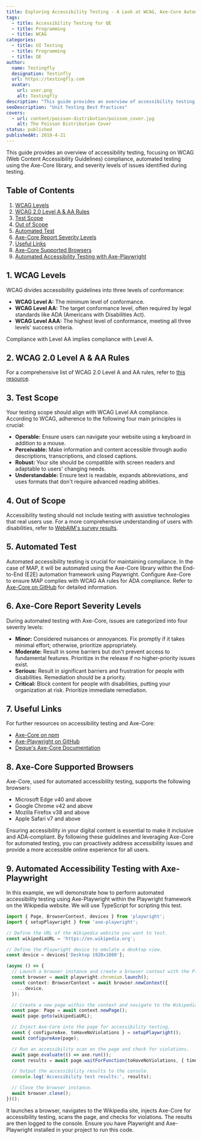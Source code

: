 ```yaml
---
title: Exploring Accessibility Testing - A Look at WCAG, Axe-Core Automation, and Issue Severity Levels
tags:
  - title: Accessibility Testing for QE
  - title: Programming
  - title: WCAG
categories:
  - title: UI Testing
  - title: Programming
  - title: QE
author:
  name: Testingfly
  designation: Testinfly
  url: https://testingfly.com
  avatar:
    url: user.png
    alt: Testingfly
description: "This guide provides an overview of accessibility testing, focusing on WCAG (Web Content Accessibility Guidelines) compliance, automated testing using the Axe-Core library, and severity levels of issues identified during testing."
seoDescription: "Unit Testing Best Practices"
covers:
  - url: content/poisson-distribution/poisson_cover.jpg
    alt: The Poisson Distribution Cover
status: published
publishedAt: 2019-4-21
---
```


This guide provides an overview of accessibility testing, focusing on WCAG (Web Content Accessibility Guidelines) compliance, automated testing using the Axe-Core library, and severity levels of issues identified during testing.

## Table of Contents
1. [WCAG Levels](#wcag-levels)
2. [WCAG 2.0 Level A & AA Rules](#wcag-rules)
3. [Test Scope](#test-scope)
4. [Out of Scope](#out-of-scope)
5. [Automated Test](#automated-test)
6. [Axe-Core Report Severity Levels](#severity-levels)
7. [Useful Links](#useful-links)
8. [Axe-Core Supported Browsers](#supported-browsers)
9. [Automated Accessibility Testing with Axe-Playwright](#example)

## 1. WCAG Levels <a name="wcag-levels"></a>

WCAG divides accessibility guidelines into three levels of conformance:

- **WCAG Level A:** The minimum level of conformance.
- **WCAG Level AA:** The target conformance level, often required by legal standards like ADA (Americans with Disabilities Act).
- **WCAG Level AAA:** The highest level of conformance, meeting all three levels' success criteria.

Compliance with Level AA implies compliance with Level A.

## 2. WCAG 2.0 Level A & AA Rules <a name="wcag-rules"></a>

For a comprehensive list of WCAG 2.0 Level A and AA rules, refer to [this resource](https://github.com/dequelabs/axe-core/blob/develop/doc/rule-descriptions.md#wcag-20-level-a--aa-rules).

## 3. Test Scope <a name="test-scope"></a>

Your testing scope should align with WCAG Level AA compliance. According to WCAG, adherence to the following four main principles is crucial:

- **Operable:** Ensure users can navigate your website using a keyboard in addition to a mouse.
- **Perceivable:** Make information and content accessible through audio descriptions, transcriptions, and closed captions.
- **Robust:** Your site should be compatible with screen readers and adaptable to users' changing needs.
- **Understandable:** Ensure text is readable, expands abbreviations, and uses formats that don't require advanced reading abilities.

## 4. Out of Scope <a name="out-of-scope"></a>

Accessibility testing should not include testing with assistive technologies that real users use. For a more comprehensive understanding of users with disabilities, refer to [WebAIM's survey results](https://webaim.org/projects/screenreadersurvey7/).

## 5. Automated Test <a name="automated-test"></a>

Automated accessibility testing is crucial for maintaining compliance. In the case of MAP, it will be automated using the Axe-Core library within the End-to-End (E2E) automation framework using Playwright. Configure Axe-Core to ensure MAP complies with WCAG AA rules for ADA compliance. Refer to [Axe-Core on GitHub](https://github.com/dequelabs/axe-core) for detailed information.

## 6. Axe-Core Report Severity Levels <a name="severity-levels"></a>

During automated testing with Axe-Core, issues are categorized into four severity levels:

- **Minor:** Considered nuisances or annoyances. Fix promptly if it takes minimal effort; otherwise, prioritize appropriately.
- **Moderate:** Result in some barriers but don't prevent access to fundamental features. Prioritize in the release if no higher-priority issues exist.
- **Serious:** Result in significant barriers and frustration for people with disabilities. Remediation should be a priority.
- **Critical:** Block content for people with disabilities, putting your organization at risk. Prioritize immediate remediation.

## 7. Useful Links <a name="useful-links"></a>

For further resources on accessibility testing and Axe-Core:

- [Axe-Core on npm](https://www.npmjs.com/package/axe-core)
- [Axe-Playwright on GitHub](https://github.com/abhinaba-ghosh/axe-playwright)
- [Deque's Axe-Core Documentation](https://www.deque.com/axe/core-documentation/api-documentation/)

## 8. Axe-Core Supported Browsers <a name="supported-browsers"></a>

Axe-Core, used for automated accessibility testing, supports the following browsers:

- Microsoft Edge v40 and above
- Google Chrome v42 and above
- Mozilla Firefox v38 and above
- Apple Safari v7 and above

Ensuring accessibility in your digital content is essential to make it inclusive and ADA-compliant. By following these guidelines and leveraging Axe-Core for automated testing, you can proactively address accessibility issues and provide a more accessible online experience for all users.


## 9. Automated Accessibility Testing with Axe-Playwright <a name="example"></a>

In this example, we will demonstrate how to perform automated accessibility testing using Axe-Playwright within the Playwright framework on the Wikipedia website. We will use TypeScript for scripting this test.

```typescript
import { Page, BrowserContext, devices } from 'playwright';
import { setupPlaywright } from 'axe-playwright';

// Define the URL of the Wikipedia website you want to test.
const wikipediaURL = 'https://en.wikipedia.org';

// Define the Playwright device to emulate a desktop view.
const device = devices['Desktop 1920x1080'];

(async () => {
  // Launch a browser instance and create a browser context with the Playwright device configuration.
  const browser = await playwright.chromium.launch();
  const context: BrowserContext = await browser.newContext({
    ...device,
  });

  // Create a new page within the context and navigate to the Wikipedia website.
  const page: Page = await context.newPage();
  await page.goto(wikipediaURL);

  // Inject Axe-Core into the page for accessibility testing.
  const { configureAxe, toHaveNoViolations } = setupPlaywright();
  await configureAxe(page);

  // Run an accessibility scan on the page and check for violations.
  await page.evaluate(() => axe.run());
  const results = await page.waitForFunction(toHaveNoViolations, { timeout: 5000 });

  // Output the accessibility results to the console.
  console.log('Accessibility test results:', results);

  // Close the browser instance.
  await browser.close();
})();
```

It launches a browser, navigates to the Wikipedia site, injects Axe-Core for accessibility testing, scans the page, and checks for violations. The results are then logged to the console. Ensure you have Playwright and Axe-Playwright installed in your project to run this code.